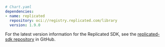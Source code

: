 ```yaml
# Chart.yaml
dependencies:
- name: replicated
  repository: oci://registry.replicated.com/library
  version: 1.9.0
```

For the latest version information for the Replicated SDK, see the [replicated-sdk repository](https://github.com/replicatedhq/replicated-sdk/releases) in GitHub.
